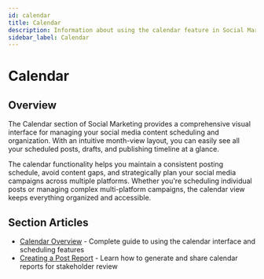 ```yaml
---
id: calendar
title: Calendar
description: Information about using the calendar feature in Social Marketing
sidebar_label: Calendar
---
```


# Calendar

## Overview

The Calendar section of Social Marketing provides a comprehensive visual interface for managing your social media content scheduling and organization. With an intuitive month-view layout, you can easily see all your scheduled posts, drafts, and publishing timeline at a glance.

The calendar functionality helps you maintain a consistent posting schedule, avoid content gaps, and strategically plan your social media campaigns across multiple platforms. Whether you're scheduling individual posts or managing complex multi-platform campaigns, the calendar view keeps everything organized and accessible.

## Section Articles

- [Calendar Overview](calendar-overview.mdx) - Complete guide to using the calendar interface and scheduling features
- [Creating a Post Report](creating-a-scheduled-post-report.mdx) - Learn how to generate and share calendar reports for stakeholder review 